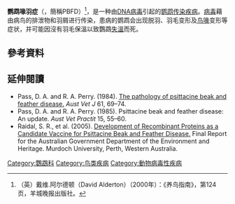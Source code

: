 {{Expand|time=2008-08-18}}

'''鹦鹉喙羽症'''（{{lang-en|Psittacine beak and Feather Disease}}，簡稱PBFD）<ref>（英）戴维.阿尔德顿（David Alderton）（2000年）：《养鸟指南》，第124页，羊城晚报出版社。</ref>，是一种由[[DNA病毒|DNA病毒]]引起的[[鹦鹉|鹦鹉]][[传染疾病|传染疾病]]。[[病毒|病毒]]藉由病鸟的排泄物和羽屑进行传染，患病的鹦鹉会出现脱羽、羽毛变形及[[鸟喙|鸟喙]]变形等症状，并可能因沒有羽毛保溫以致鸚鵡[[失溫|失溫]]而死。

==參考資料==
{{reflist}}

==延伸閱讀==
{{refbegin}}
*Pass, D. A. and R. A. Perry. (1984). [http://www.ncbi.nlm.nih.gov/pubmed/6743145 The pathology of psittacine beak and feather disease.]{{Wayback|url=http://www.ncbi.nlm.nih.gov/pubmed/6743145 |date=20160923001302 }} ''Aust Vet J'' 61, 69–74.
*Pass, D. A. and R. A. Perry. (1985). Psittacine beak and feather disease: An update. ''Aust Vet Practit'' 15, 55–60.
*Raidal, S. R., et al. (2005). [http://www.environment.gov.au/system/files/resources/1c3cb2d5-a226-4747-82cb-dc8f744283f3/files/p-c-disease-vaccine.pdf Development of Recombinant Proteins as a Candidate Vaccine for Psittacine Beak and Feather Disease.]{{Wayback|url=http://www.environment.gov.au/system/files/resources/1c3cb2d5-a226-4747-82cb-dc8f744283f3/files/p-c-disease-vaccine.pdf |date=20150924164739 }} Final Report for the Australian Government Department of the Environment and Heritage. Murdoch University, Perth, Western Australia.
{{refend}}

[[Category:鸚鵡科|Category:鸚鵡科]]
[[Category:鸟类疾病|Category:鸟类疾病]]
[[Category:動物病毒性疾病|Category:動物病毒性疾病]]
